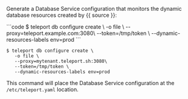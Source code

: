 Generate a Database Service configuration that monitors the dynamic database
resources created by {{ source }}:

<Tabs>
<TabItem scope={["oss", "enterprise"]} label="Self-Hosted">
```code
$ teleport db configure create \
   -o file \
   --proxy=teleport.example.com:3080\
   --token=/tmp/token \
   --dynamic-resources-labels env=prod  
```
</TabItem>
<TabItem scope={["cloud", "team"]} label="Teleport Enterprise Cloud">

```code
$ teleport db configure create \
   -o file \
   --proxy=mytenant.teleport.sh:3080\
   --token=/tmp/token \
   --dynamic-resources-labels env=prod  
```

</TabItem>
</Tabs>

This command will place the Database Service configuration at the
`/etc/teleport.yaml` location.
